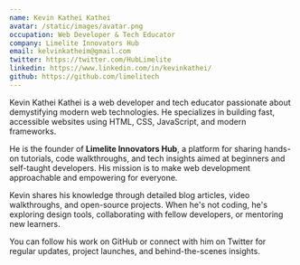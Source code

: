 ```yaml
---
name: Kevin Kathei Kathei
avatar: /static/images/avatar.png
occupation: Web Developer & Tech Educator
company: Limelite Innovators Hub
email: kelvinkatheim@gmail.com
twitter: https://twitter.com/HubLimelite
linkedin: https://www.linkedin.com/in/kevinkathei/
github: https://github.com/limelitech
---
```


Kevin Kathei Kathei is a web developer and tech educator passionate about demystifying modern web technologies. He specializes in building fast, accessible websites using HTML, CSS, JavaScript, and modern frameworks.

He is the founder of **Limelite Innovators Hub**, a platform for sharing hands-on tutorials, code walkthroughs, and tech insights aimed at beginners and self-taught developers. His mission is to make web development approachable and empowering for everyone.

Kevin shares his knowledge through detailed blog articles, video walkthroughs, and open-source projects. When he's not coding, he's exploring design tools, collaborating with fellow developers, or mentoring new learners.

You can follow his work on GitHub or connect with him on Twitter for regular updates, project launches, and behind-the-scenes insights.

